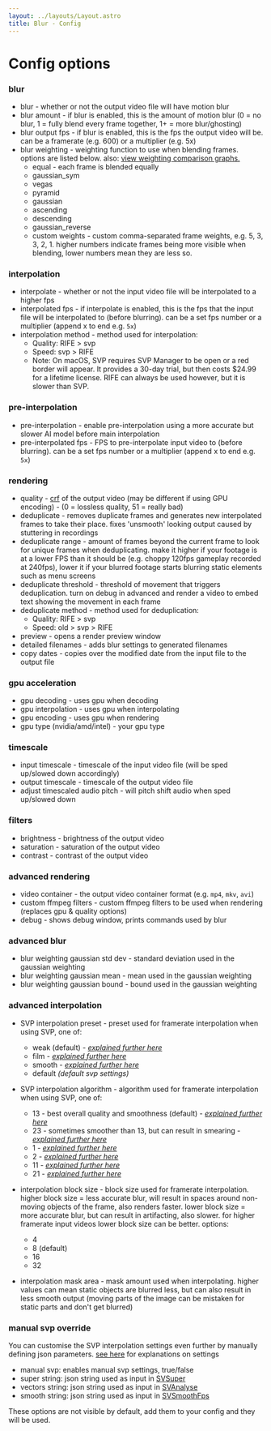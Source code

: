 ```yaml
---
layout: ../layouts/Layout.astro
title: Blur - Config
---
```


# Config options

### blur

- blur - whether or not the output video file will have motion blur
- blur amount - if blur is enabled, this is the amount of motion blur (0 = no blur, 1 = fully blend every frame together, 1+ = more blur/ghosting)
- blur output fps - if blur is enabled, this is the fps the output video will be. can be a framerate (e.g. 600) or a multiplier (e.g. 5x)
- blur weighting - weighting function to use when blending frames. options are listed below. also: [view weighting comparison graphs.](tests/plot_weighting_functions/weighting_functions.pdf)
  - equal - each frame is blended equally
  - gaussian_sym
  - vegas
  - pyramid
  - gaussian
  - ascending
  - descending
  - gaussian_reverse
  - custom weights - custom comma-separated frame weights, e.g. 5, 3, 3, 2, 1. higher numbers indicate frames being more visible when blending, lower numbers mean they are less so.

### interpolation

- interpolate - whether or not the input video file will be interpolated to a higher fps
- interpolated fps - if interpolate is enabled, this is the fps that the input file will be interpolated to (before blurring). can be a set fps number or a multiplier (append x to end e.g. `5x`)
- interpolation method - method used for interpolation:
  - Quality: RIFE > svp
  - Speed: svp > RIFE
  - Note: On macOS, SVP requires SVP Manager to be open or a red border will appear. It provides a 30-day trial, but then costs $24.99 for a lifetime license. RIFE can always be used however, but it is slower than SVP.

### pre-interpolation

- pre-interpolation - enable pre-interpolation using a more accurate but slower AI model before main interpolation
- pre-interpolated fps - FPS to pre-interpolate input video to (before blurring). can be a set fps number or a multiplier (append x to end e.g. `5x`)

### rendering

- quality - [crf](https://trac.ffmpeg.org/wiki/Encode/H.264#crf) of the output video (may be different if using GPU encoding) - (0 = lossless quality, 51 = really bad)
- deduplicate - removes duplicate frames and generates new interpolated frames to take their place. fixes 'unsmooth' looking output caused by stuttering in recordings
- deduplicate range - amount of frames beyond the current frame to look for unique frames when deduplicating. make it higher if your footage is at a lower FPS than it should be (e.g. choppy 120fps gameplay recorded at 240fps), lower it if your blurred footage starts blurring static elements such as menu screens
- deduplicate threshold - threshold of movement that triggers deduplication. turn on debug in advanced and render a video to embed text showing the movement in each frame
- deduplicate method - method used for deduplication:
  - Quality: RIFE > svp
  - Speed: old > svp > RIFE
- preview - opens a render preview window
- detailed filenames - adds blur settings to generated filenames
- copy dates - copies over the modified date from the input file to the output file

### gpu acceleration

- gpu decoding - uses gpu when decoding
- gpu interpolation - uses gpu when interpolating
- gpu encoding - uses gpu when rendering
- gpu type (nvidia/amd/intel) - your gpu type

### timescale

- input timescale - timescale of the input video file (will be sped up/slowed down accordingly)
- output timescale - timescale of the output video file
- adjust timescaled audio pitch - will pitch shift audio when sped up/slowed down

### filters

- brightness - brightness of the output video
- saturation - saturation of the output video
- contrast - contrast of the output video

### advanced rendering

- video container - the output video container format (e.g. `mp4`, `mkv`, `avi`)
- custom ffmpeg filters - custom ffmpeg filters to be used when rendering (replaces gpu & quality options)
- debug - shows debug window, prints commands used by blur

### advanced blur

- blur weighting gaussian std dev - standard deviation used in the gaussian weighting
- blur weighting gaussian mean - mean used in the gaussian weighting
- blur weighting gaussian bound - bound used in the gaussian weighting

### advanced interpolation

- SVP interpolation preset - preset used for framerate interpolation when using SVP, one of:
  - weak (default) - _[explained further here](https://www.spirton.com/uploads/InterFrame/InterFrame2.html)_
  - film - _[explained further here](https://www.spirton.com/uploads/InterFrame/InterFrame2.html)_
  - smooth - _[explained further here](https://www.spirton.com/uploads/InterFrame/InterFrame2.html)_
  - default _(default svp settings)_
- SVP interpolation algorithm - algorithm used for framerate interpolation when using SVP, one of:

  - 13 - best overall quality and smoothness (default) - _[explained further here](https://www.spirton.com/uploads/InterFrame/InterFrame2.html)_
  - 23 - sometimes smoother than 13, but can result in smearing - _[explained further here](https://www.spirton.com/uploads/InterFrame/InterFrame2.html)_
  - 1 - _[explained further here](https://www.svp-team.com/wiki/Manual:SVPflow)_
  - 2 - _[explained further here](https://www.spirton.com/uploads/InterFrame/InterFrame2.html)_
  - 11 - _[explained further here](https://www.svp-team.com/wiki/Manual:SVPflow)_
  - 21 - _[explained further here](https://www.svp-team.com/wiki/Manual:SVPflow)_

- interpolation block size - block size used for framerate interpolation. higher block size = less accurate blur, will result in spaces around non-moving objects of the frame, also renders faster. lower block size = more accurate blur, but can result in artifacting, also slower. for higher framerate input videos lower block size can be better. options:

  - 4
  - 8 (default)
  - 16
  - 32

- interpolation mask area - mask amount used when interpolating. higher values can mean static objects are blurred less, but can also result in less smooth output (moving parts of the image can be mistaken for static parts and don't get blurred)

### manual svp override

You can customise the SVP interpolation settings even further by manually defining json parameters. [see here](https://www.svp-team.com/wiki/Manual:SVPflow) for explanations on settings

- manual svp: enables manual svp settings, true/false
- super string: json string used as input in [SVSuper](https://www.svp-team.com/wiki/Manual:SVPflow#SVSuper.28source.2C_params_string.29)
- vectors string: json string used as input in [SVAnalyse](https://www.svp-team.com/wiki/Manual:SVPflow#SVAnalyse.28super.2C_params_string.2C_.5Bsrc.5D:_clip.29)
- smooth string: json string used as input in [SVSmoothFps](https://www.svp-team.com/wiki/Manual:SVPflow#SVSmoothFps.28source.2C_super.2C_vectors.2C_params_string.2C_.5Bsar.5D:_float.2C_.5Bmt.5D:_integer.29)

These options are not visible by default, add them to your config and they will be used.
